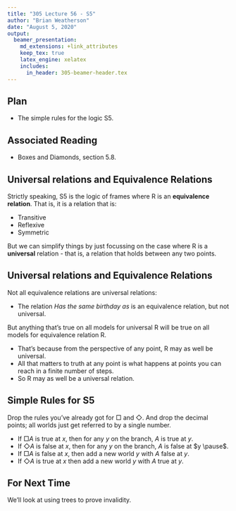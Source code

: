 ```yaml
---
title: "305 Lecture 56 - S5"
author: "Brian Weatherson"
date: "August 5, 2020"
output: 
  beamer_presentation:
    md_extensions: +link_attributes
    keep_tex: true
    latex_engine: xelatex
    includes:
      in_header: 305-beamer-header.tex
---
```


## Plan

- The simple rules for the logic S5.

## Associated Reading

- Boxes and Diamonds, section 5.8.

## Universal relations and Equivalence Relations

Strictly speaking, S5 is the logic of frames where R is an **equivalence relation**. That is, it is a relation that is:

- Transitive
- Reflexive
- Symmetric

But we can simplify things by just focussing on the case where R is a **universal** relation - that is, a relation that holds between any two points.

## Universal relations and Equivalence Relations

Not all equivalence relations are universal relations:

- The relation *Has the same birthday as* is an equivalence relation, but not universal.

But anything that's true on all models for universal R will be true on all models for equivalence relation R.

- That's because from the perspective of any point, R may as well be universal.
- All that matters to truth at any point is what happens at points you can reach in a finite number of steps.
- So R may as well be a universal relation.

## Simple Rules for S5

Drop the rules you've already got for $\Box$ and $\Diamond$. And drop the decimal points; all worlds just get referred to by a single number. \pause 

- If $\Box A$ is true at $x$, then for any $y$ on the branch, $A$ is true at $y$.
- If $\Diamond A$ is false at $x$, then for any $y$ on the branch, $A$ is false at $y \pause$.
- If $\Box A$ is false at $x$, then add a new world $y$ with $A$ false at $y$.
- If $\Diamond A$ is true at $x$ then add a new world $y$ with $A$ true at $y$.

## For Next Time

We'll look at using trees to prove invalidity.